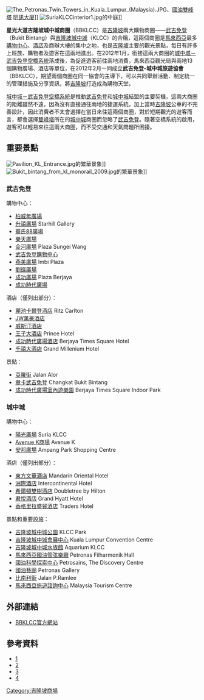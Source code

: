 [[File:The_Petronas_Twin_Towers_in_Kuala_Lumpur_(Malaysia).JPG|thumb]]、[[國油雙峰塔|國油雙峰塔]] [[明訊大廈|明訊大廈]]]]
[[File:SuriaKLCCinterior1.jpg|thumb]]的中庭]]

'''星光大道吉隆坡城中城商圈'''（BBKLCC）是[[吉隆坡|吉隆坡]]兩大購物商圈——[[武吉免登|武吉免登]]（Bukit Bintang）與[[吉隆坡城中城|吉隆坡城中城]]（KLCC）的合稱，這兩個商圈是[[馬來西亞|馬來西亞]]最多[[購物中心|購物中心]]、[[酒店|酒店]]及商辦大樓的集中之地，也是[[吉隆坡|吉隆坡]]主要的觀光景點，每日有許多上班族、購物者及遊客在這兩地進出。在2012年1月，銜接這兩大商圈的[[城中城－武吉免登空橋系統|城中城－武吉免登空橋系統]]落成後，為促進遊客前往兩地消費，馬來西亞觀光局與兩地13個購物廣場、酒店等單位，在2012年2月一同成立'''武吉免登-城中城旅遊協會'''（BBKLCC），期望兩個商圈在同一協會的主導下，可以共同舉辦活動、制定統一的管理措施及分享資訊，將[[吉隆坡|吉隆坡]]打造成為購物天堂。

[[城中城－武吉免登空橋系統|城中城－武吉免登空橋系統]]是推動[[武吉免登|武吉免登]]和[[城中城|城中城]]結盟的主要契機，這兩大商圈的距離雖然不遠，因為沒有直接通往兩地的捷運系統，加上當時[[吉隆坡|吉隆坡]]公車的不完善設計，因此消費者不太會選擇在當日來往這兩個商圈，對於短期觀光的遊客而言，都會選擇[[雙峰塔|雙峰塔]]所在的[[城中城|城中城]]商圈而忽略了[[武吉免登|武吉免登]]。隨著空橋系統的啟用，遊客可以輕易來往這兩大商圈，而不受交通和天氣問題所困擾。

==重要景點==
[[File:Pavilion_KL_Entrance.jpg|thumb]]的繁華景象]]
[[File:Bukit_bintang_from_kl_monorail_2009.jpg|thumb]]的繁華景象]]
===武吉免登===
購物中心：
*[[柏威年廣場|柏威年廣場]] 
*[[升禧廣場|升禧廣場]] Starhill Gallery
*[[華氏88廣場|華氏88廣場]]
*[[樂天廣場|樂天廣場]] 
*[[金河廣場|金河廣場]] Plaza Sungei Wang
*[[武吉免登購物中心|武吉免登購物中心]]
*[[燕美廣場|燕美廣場]] Imbi Plaza
*[[劉蝶廣場|劉蝶廣場]]
*[[成功廣場|成功廣場]] Plaza Berjaya
*[[成功時代廣場|成功時代廣場]]

酒店（僅列出部分）：
*[[麗池卡爾登酒店|麗池卡爾登酒店]] Ritz Carlton
*[[JW萬豪酒店|JW萬豪酒店]] 
*[[威斯汀酒店|威斯汀酒店]] 
*[[王子大酒店|王子大酒店]] Prince Hotel
*[[成功時代廣場酒店|成功時代廣場酒店]] Berjaya Times Square Hotel
*[[千禧大酒店|千禧大酒店]] Grand Millenium Hotel

景點：
*[[亞羅街|亞羅街]] Jalan Alor
*[[章卡武吉免登|章卡武吉免登]]  Changkat Bukit Bintang
*[[成功時代廣場室內遊樂園|成功時代廣場室內遊樂園]] Berjaya Times Square Indoor Park

===城中城===
購物中心：
*[[陽光廣場|陽光廣場]] Suria KLCC
*[[Avenue_K商場|Avenue K商場]] Avenue K
*[[安邦廣場|安邦廣場]] Ampang Park Shopping Centre

酒店（僅列出部分）：
*[[東方文華酒店|東方文華酒店]] Mandarin Oriental Hotel
*[[洲際酒店|洲際酒店]] Intercontinental Hotel
*[[希爾頓酒店|希爾頓雙樹酒店]] Doubletree by Hilton 
*[[君悅酒店|君悅酒店]] Grand Hyatt Hotel
*[[香格里拉酒店|香格里拉盛貿酒店]] Traders Hotel

景點和重要設施：
*[[吉隆坡城中城公園|吉隆坡城中城公園]] KLCC Park
*[[吉隆坡城中城會展中心|吉隆坡城中城會展中心]] Kuala Lumpur Convention Centre 
*[[吉隆坡城中城水族館|吉隆坡城中城水族館]] Aquarium KLCC
*[[馬來西亞國油管弦樂廳|馬來西亞國油管弦樂廳]] Petronas Filharmonik Hall
*[[國油科學探索中心|國油科學探索中心]]  Petrosains, The Discovery Centre
*[[國油藝廊|國油藝廊]] Petronas Gallery
*[[比南利街|比南利街]] Jalan P.Ramlee 
*[[馬來西亞旅遊諮詢中心|馬來西亞旅遊諮詢中心]] Malaysia Tourism Centre

== 外部連結 ==
* [http://www.bbklccmalaysia.com/ BBKLCC官方網站] {{Wayback|url=http://www.bbklccmalaysia.com/ |date=20191223155019 }}

==參考資料==
*[https://web.archive.org/web/20141108213030/http://chinese.cari.com.my/news/news.php?id=183459]
*[https://web.archive.org/web/20141108212620/http://mykampung.sinchew.com.my/node/262279]
*[https://web.archive.org/web/20141108220119/http://www.nanyang.com/node/473433?tid=462]
*[https://web.archive.org/web/20141108215909/http://www.nanyang.com/node/423746?tid=511]

{{星光大道吉隆坡城中城商圈}}

[[Category:吉隆坡商場|Category:吉隆坡商場]]